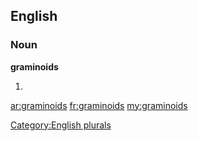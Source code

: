 ==English==

===Noun===
'''graminoids'''

# {{plural of|[[graminoid]]}}

[[Category:English plurals]]

[[ar:graminoids]]
[[fr:graminoids]]
[[my:graminoids]]